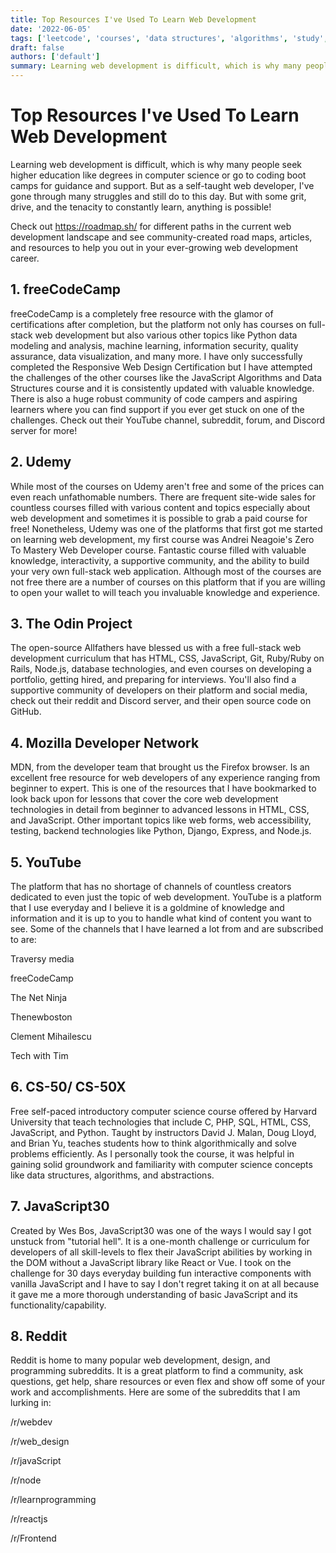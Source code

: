 ```yaml
---
title: Top Resources I've Used To Learn Web Development
date: '2022-06-05'
tags: ['leetcode', 'courses', 'data structures', 'algorithms', 'study', 'resource', 'web-dev']
draft: false
authors: ['default']
summary: Learning web development is difficult, which is why many people seek higher education like degrees in computer science or go to coding boot camps for guidance and support. But as a self-taught web developer, I've gone through many struggles and still do to this day. But with some grit, drive, and the tenacity to constantly learn, anything is possible! Check out some of the resources that I've used and bookmarked to learn and will continue to utilize everyday.
---
```


# Top Resources I've Used To Learn Web Development

Learning web development is difficult, which is why many people seek higher education like degrees in computer science or go to coding boot camps for guidance and support. But as a self-taught web developer, I've gone through many struggles and still do to this day. But with some grit, drive, and the tenacity to constantly learn, anything is possible!

Check out https://roadmap.sh/ for different paths in the current web development landscape and see community-created road maps, articles, and resources to help you out in your ever-growing web development career.

## 1. freeCodeCamp

freeCodeCamp is a completely free resource with the glamor of certifications after completion, but the platform not only has courses on full-stack web development but also various other topics like Python data modeling and analysis, machine learning, information security, quality assurance, data visualization, and many more. I have only successfully completed the Responsive Web Design Certification but I have attempted the challenges of the other courses like the JavaScript Algorithms and Data Structures course and it is consistently updated with valuable knowledge. There is also a huge robust community of code campers and aspiring learners where you can find support if you ever get stuck on one of the challenges. Check out their YouTube channel, subreddit, forum, and Discord server for more!

## 2. Udemy

While most of the courses on Udemy aren't free and some of the prices can even reach unfathomable numbers. There are frequent site-wide sales for countless courses filled with various content and topics especially about web development and sometimes it is possible to grab a paid course for free! Nonetheless, Udemy was one of the platforms that first got me started on learning web development, my first course was Andrei Neagoie's Zero To Mastery Web Developer course. Fantastic course filled with valuable knowledge, interactivity, a supportive community, and the ability to build your very own full-stack web application. Although most of the courses are not free there are a number of courses on this platform that if you are willing to open your wallet to will teach you invaluable knowledge and experience.

## 3. The Odin Project

The open-source Allfathers have blessed us with a free full-stack web development curriculum that has HTML, CSS, JavaScript, Git, Ruby/Ruby on Rails, Node.js, database technologies, and even courses on developing a portfolio, getting hired, and preparing for interviews. You'll also find a supportive community of developers on their platform and social media, check out their reddit and Discord server, and their open source code on GitHub.

## 4. Mozilla Developer Network

MDN, from the developer team that brought us the Firefox browser. Is an excellent free resource for web developers of any experience ranging from beginner to expert. This is one of the resources that I have bookmarked to look back upon for lessons that cover the core web development technologies in detail from beginner to advanced lessons in HTML, CSS, and JavaScript. Other important topics like web forms, web accessibility, testing, backend technologies like Python, Django, Express, and Node.js.

## 5. YouTube

The platform that has no shortage of channels of countless creators dedicated to even just the topic of web development. YouTube is a platform that I use everyday and I believe it is a goldmine of knowledge and information and it is up to you to handle what kind of content you want to see. Some of the channels that I have learned a lot from and are subscribed to are:

Traversy media

freeCodeCamp

The Net Ninja

Thenewboston

Clement Mihailescu

Tech with Tim

## 6. CS-50/ CS-50X

Free self-paced introductory computer science course offered by Harvard University that teach technologies that include C, PHP, SQL, HTML, CSS, JavaScript, and Python. Taught by instructors David J. Malan, Doug Lloyd, and Brian Yu, teaches students how to think algorithmically and solve problems efficiently. As I personally took the course, it was helpful in gaining solid groundwork and familiarity with computer science concepts like data structures, algorithms, and abstractions.

## 7. JavaScript30

Created by Wes Bos, JavaScript30 was one of the ways I would say I got unstuck from "tutorial hell". It is a one-month challenge or curriculum for developers of all skill-levels to flex their JavaScript abilities by working in the DOM without a JavaScript library like React or Vue. I took on the challenge for 30 days everyday building fun interactive components with vanilla JavaScript and I have to say I don't regret taking it on at all because it gave me a more thorough understanding of basic JavaScript and its functionality/capability.

## 8. Reddit

Reddit is home to many popular web development, design, and programming subreddits. It is a great platform to find a community, ask questions, get help, share resources or even flex and show off some of your work and accomplishments. Here are some of the subreddits that I am lurking in:

/r/webdev

/r/web_design

/r/javaScript

/r/node

/r/learnprogramming

/r/reactjs

/r/Frontend
